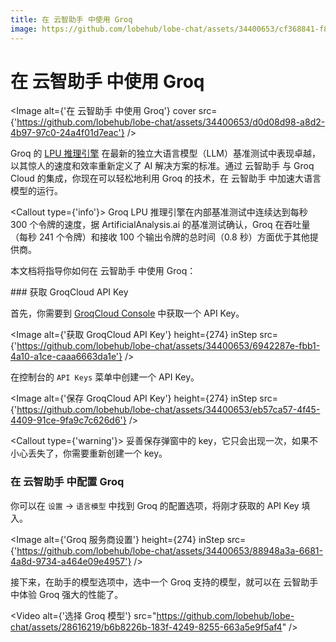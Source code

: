 ```yaml
---
title: 在 云智助手 中使用 Groq
image: https://github.com/lobehub/lobe-chat/assets/34400653/cf368841-f8e6-4cc5-b81d-09f82ef0afd9
---
```


# 在 云智助手 中使用 Groq

<Image alt={'在 云智助手 中使用 Groq'} cover src={'https://github.com/lobehub/lobe-chat/assets/34400653/d0d08d98-a8d2-4b97-97c0-24a4f01d7eac'} />

Groq 的 [LPU 推理引擎](https://wow.groq.com/news_press/groq-lpu-inference-engine-leads-in-first-independent-llm-benchmark/) 在最新的独立大语言模型（LLM）基准测试中表现卓越，以其惊人的速度和效率重新定义了 AI 解决方案的标准。通过 云智助手 与 Groq Cloud 的集成，你现在可以轻松地利用 Groq 的技术，在 云智助手 中加速大语言模型的运行。

<Callout type={'info'}>
  Groq LPU 推理引擎在内部基准测试中连续达到每秒 300 个令牌的速度，据 ArtificialAnalysis.ai 的基准测试确认，Groq 在吞吐量（每秒 241 个令牌）和接收 100 个输出令牌的总时间（0.8 秒）方面优于其他提供商。
</Callout>

本文档将指导你如何在 云智助手 中使用 Groq：

<Steps>
  ### 获取 GroqCloud API Key

  首先，你需要到 [GroqCloud Console](https://console.groq.com/) 中获取一个 API Key。

  <Image alt={'获取 GroqCloud API Key'} height={274} inStep src={'https://github.com/lobehub/lobe-chat/assets/34400653/6942287e-fbb1-4a10-a1ce-caaa6663da1e'} />

  在控制台的 `API Keys` 菜单中创建一个 API Key。

  <Image alt={'保存 GroqCloud API Key'} height={274} inStep src={'https://github.com/lobehub/lobe-chat/assets/34400653/eb57ca57-4f45-4409-91ce-9fa9c7c626d6'} />

  <Callout type={'warning'}>
    妥善保存弹窗中的 key，它只会出现一次，如果不小心丢失了，你需要重新创建一个 key。
  </Callout>

  ### 在 云智助手 中配置 Groq

  你可以在 `设置` -> `语言模型` 中找到 Groq 的配置选项，将刚才获取的 API Key 填入。

  <Image alt={'Groq 服务商设置'} height={274} inStep src={'https://github.com/lobehub/lobe-chat/assets/34400653/88948a3a-6681-4a8d-9734-a464e09e4957'} />
</Steps>

接下来，在助手的模型选项中，选中一个 Groq 支持的模型，就可以在 云智助手 中体验 Groq 强大的性能了。

<Video alt={'选择 Groq 模型'} src="https://github.com/lobehub/lobe-chat/assets/28616219/b6b8226b-183f-4249-8255-663a5e9f5af4" />
